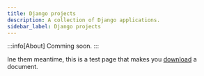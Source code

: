 ```yaml
---
title: Django projects
description: A collection of Django applications.
sidebar_label: Django projects
---
```


:::info[About]
Comming soon.
:::

Ine them meantime, this is a test page that makes you [download](/files/sample_file.docx) a document.

